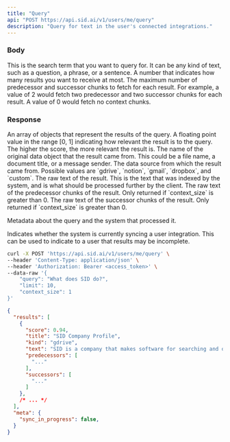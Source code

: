 ```yaml
---
title: "Query"
api: "POST https://api.sid.ai/v1/users/me/query"
description: "Query for text in the user's connected integrations."
---
```


### Body

<ParamField body="query" type="string" required>
  This is the search term that you want to query for. 
  It can be any kind of text, such as a question, a phrase, or a sentence.
</ParamField>

<ParamField body="limit" type="number" default={10}>
  A number that indicates how many results you want to receive at most.
</ParamField>

<ParamField body="context_size" type="number" default={0}>
  The maximum number of predecessor and successor chunks to fetch for each result. 
  For example, a value of 2 would fetch two predecessor and two successor chunks for each result. 
  A value of 0 would fetch no context chunks.
</ParamField>

### Response

<ResponseField name="results" type="[object]">
  An array of objects that represent the results of the query.

  <Expandable title="Toggle object">
  <ResponseField name="score" type="number">
    A floating point value in the range [0, 1] indicating how relevant the result is to the query. The higher the score, the more relevant the result is.
  </ResponseField>
  <ResponseField name="name" type="string">
    The name of the original data object that the result came from. This could be a file name, a document title, or a message sender.
  </ResponseField>
  <ResponseField name="kind" type="string">
    The data source from which the result came from. Possible values are `gdrive`, `notion`, `gmail`, `dropbox`, and `custom`.
  </ResponseField>
  <ResponseField name="text" type="string">
    The raw text of the result. This is the text that was indexed by the system, and is what should be processed further by the client.
  </ResponseField>
  <ResponseField name="predecessors" type="[string]">
    The raw text of the predecessor chunks of the result. Only returned if `context_size` is greater than 0.
  </ResponseField>
  <ResponseField name="successors" type="[string]">
    The raw text of the successor chunks of the result. Only returned if `context_size` is greater than 0.
  </ResponseField>
  </Expandable>
</ResponseField>

<ResponseField name="meta" type="object">

  Metadata about the query and the system that processed it.

  <Expandable title="Toggle object">

  <ResponseField name="sync_in_progress" type="boolean">
    Indicates whether the system is currently syncing a user integration. This can be used to indicate to a user that results may be incomplete.
  </ResponseField>

  </Expandable>

</ResponseField>

<RequestExample>

```bash Example Request
curl -X POST 'https://api.sid.ai/v1/users/me/query' \
--header 'Content-Type: application/json' \
--header 'Authorization: Bearer <access_token>' \
--data-raw '{
    "query": "What does SID do?",
    "limit": 10,
    "context_size": 1
}'
```

</RequestExample>

<ResponseExample>

```json Response
{
  "results": [
    {
      "score": 0.94,
      "title": "SID Company Profile",
      "kind": "gdrive",
      "text": "SID is a company that makes software for searching and organizing information. ...",
      "predecessors": [
        "..."
      ],
      "successors": [
        "..."
      ]
    },
    /* ... */
  ],
  "meta": {
    "sync_in_progress": false,
  }
}
```

</ResponseExample>
